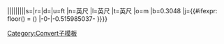 {{convert/{{#ifeq:{{{4}}}|in|and/in|{{{d}}}}}|{{{1}}}|{{{2|}}}|{{{3|}}}|{{{4|}}}|{{{5|}}}|{{{6|}}}|{{{7|}}}|{{{8|}}}|s={{{s|}}}|r={{{r}}}|d={{{d}}}|u=ft 
|n=英尺
|l=英尺
|t=英尺
|o=m
|b=0.3048
|j={{#ifexpr: floor({{{1|9}}}) = ({{{1|9}}}) |-0-{{{j|0}}}|-0.515985037-{{{j|0}}} }}}}<noinclude>
[[Category:Convert子模板]]
</noinclude>